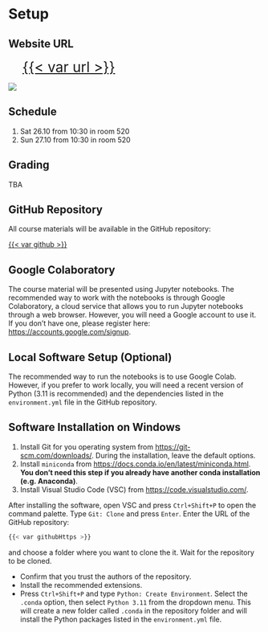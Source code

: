 # Setup {.unnumbered}

:::{.callout-note}
## Website URL

[{{< var url >}}]({{< var url >}}){style="font-size:2em; margin-left: 1em;"}

![](./figures/qr_code.png)

:::

## Schedule

1. Sat 26.10 from 10:30 in room 520
2. Sun 27.10 from 10:30 in room 520

## Grading

TBA

## GitHub Repository

All course materials will be available in the GitHub repository:

[{{< var github >}}]({{< var github >}})

## Google Colaboratory

The course material will be presented using Jupyter notebooks. The recommended way to work with the notebooks is through Google Colaboratory, a cloud service that allows you to run Jupyter notebooks through a web browser. However, you will need a Google account to use it. If you don't have one, please register here: <https://accounts.google.com/signup>.

## Local Software Setup (Optional)

The recommended way to run the notebooks is to use Google Colab. However, if you prefer to work locally, you will need a recent version of Python (3.11 is recommended) and the dependencies listed in the `environment.yml` file in the GitHub repository.

:::{.callout-note collapsed="true"}
## Software Installation on Windows

1. Install Git for you operating system from [https://git-scm.com/downloads/](https://git-scm.com/downloads). During the installation, leave the default options.
2. Install `miniconda` from [https://docs.conda.io/en/latest/miniconda.html](https://docs.conda.io/en/latest/miniconda.html). **You don't need this step if you already have another conda installation (e.g. Anaconda)**.
3. Install Visual Studio Code (VSC) from [https://code.visualstudio.com/](https://code.visualstudio.com/).
:::

After installing the software, open VSC and press `Ctrl+Shift+P` to open the command palette. Type `Git: Clone` and press `Enter`. Enter the URL of the GitHub repository:

```bash
{{< var githubHttps >}}
```

 and choose a folder where you want to clone the it. Wait for the repository to be cloned.

- Confirm that you trust the authors of the repository.
- Install the recommended extensions.
- Press `Ctrl+Shift+P` and type `Python: Create Environment`. Select the `.conda` option, then select `Python 3.11` from the dropdown menu. This will create a new folder called `.conda` in the repository folder and will install the Python packages listed in the `environment.yml` file.
